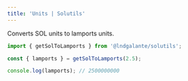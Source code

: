 ```yaml
---
title: 'Units | Solutils'
---
```


Converts SOL units to lamports units.

```typescript {1,3}
import { getSolToLamports } from '@lndgalante/solutils';

const { lamports } = getSolToLamports(2.5);

console.log(lamports); // 2500000000
```
